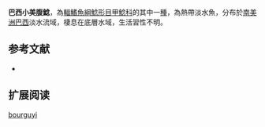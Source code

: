 {{Speciesbox
| name = 巴西小美腹鯰
| image = 
| image_width = 250px
| image_caption = 
| status = NE
| status_system = IUCN3.1
| genus = Microlepidogaster
| species = bourguyi
| authority = [[Miranda_Ribeiro|Miranda Ribeiro]], 1911
| synonyms = 
}}

'''巴西小美腹鯰'''，為[[輻鰭魚綱|輻鰭魚綱]][[鯰形目|鯰形目]][[甲鯰科|甲鯰科]]的其中一[[種|種]]，為熱帶淡水魚，分布於[[南美洲|南美洲]][[巴西|巴西]]淡水流域，棲息在底層水域，生活習性不明。

==参考文献==
*{{FishBase_species|genus=Microlepidogaster|species=bourguyi|year=2014|month=12}}

== 扩展阅读 ==
{{refbegin}}
{{wikispecies-inline|Microlepidogaster bourguyi|巴西小美腹鯰}}
{{refend}}
{{Taxonbar|from=Q6408732}}

[[Category:小美腹鯰屬|bourguyi]]